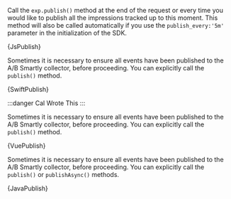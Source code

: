 




<Tabs groupId="language">

<TabItem value="js" label="Javascript">

Call the `exp.publish()` method at the end of the request or every time you
would like to publish all the impressions tracked up to this moment.
This method will also be called automatically if you use the
`publish_every:'5m'` parameter in the initialization of the SDK.

<CodeBlock language="js">{JsPublish}</CodeBlock>

</TabItem>

<TabItem value="swift" label="Swift">

Sometimes it is necessary to ensure all events have been published to the A/B
Smartly collector, before proceeding. You can explicitly call the `publish()`
method.

<CodeBlock language="swift">{SwiftPublish}</CodeBlock>

</TabItem>

<TabItem value="vue" label="Vue2">

:::danger
Cal Wrote This
:::

Sometimes it is necessary to ensure all events have been published to the A/B
Smartly collector, before proceeding. You can explicitly call the `publish()`
method.

<CodeBlock language="js">{VuePublish}</CodeBlock>

</TabItem>

<TabItem value="java" label="Java">

Sometimes it is necessary to ensure all events have been published to the A/B
Smartly collector, before proceeding. You can explicitly call the `publish()` or
`publishAsync()` methods.

<CodeBlock language="java">{JavaPublish}</CodeBlock>

</TabItem>

</Tabs>
